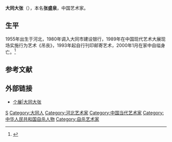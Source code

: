 '''大同大张'''（{{bd|1955年|11月|2000年|1月1日}}），本名'''张盛泉'''，中国艺术家。

== 生平 ==
1955年出生于河北，1980年调入大同市建设银行，1989年在中国现代艺术大展现场实施行为艺术《吊丧》，1993年起自行刊印邮寄艺术，2000年1月在家中自缢身亡。<ref>{{cite news|author1=刘芳|title=大同大张：我一生都在寻找敌人|url=http://culture.caixin.com/2016-01-14/100899515.html|accessdate=2016-03-06|publisher=财新网|date=2016-01-14|archive-date=2017-11-15|archive-url=https://web.archive.org/web/20171115054248/http://culture.caixin.com/2016-01-14/100899515.html|dead-url=no}}</ref>

== 参考文献 ==
{{reflist}}

== 外部链接 ==
* [http://www.powerstationofart.com/cn/exhibition/Datong-Dazhang.html 个展|大同大张] {{Wayback|url=http://www.powerstationofart.com/cn/exhibition/Datong-Dazhang.html |date=20190402072112 }}

{{Authority control}}
{{DEFAULTSORT:Zhang张}}
[[Category:张姓|S]]
[[Category:大同人|Category:大同人]]
[[Category:河北艺术家|Category:河北艺术家]]
[[Category:中国当代艺术家|Category:中国当代艺术家]]
[[Category:中华人民共和国自杀人物|Category:中华人民共和国自杀人物]]
[[Category:自杀艺术家|Category:自杀艺术家]]